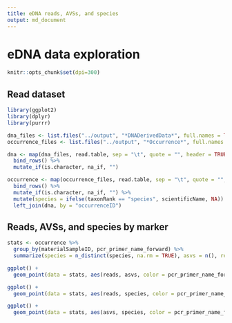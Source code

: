```yaml
---
title: eDNA reads, AVSs, and species
output: md_document
---
```


# eDNA data exploration

```r
knitr::opts_chunk$set(dpi=300)
```

## Read dataset

```r
library(ggplot2)
library(dplyr)
library(purrr)

dna_files <- list.files("../output", "*DNADerivedData*", full.names = TRUE)
occurrence_files <- list.files("../output", "*Occurrence*", full.names = TRUE)

dna <- map(dna_files, read.table, sep = "\t", quote = "", header = TRUE) %>%
  bind_rows() %>%
  mutate_if(is.character, na_if, "")

occurrence <- map(occurrence_files, read.table, sep = "\t", quote = "", header = TRUE) %>%
  bind_rows() %>%
  mutate_if(is.character, na_if, "") %>%
  mutate(species = ifelse(taxonRank == "species", scientificName, NA)) %>%
  left_join(dna, by = "occurrenceID")
```

## Reads, AVSs, and species by marker

```r
stats <- occurrence %>%
  group_by(materialSampleID, pcr_primer_name_forward) %>%
  summarize(species = n_distinct(species, na.rm = TRUE), asvs = n(), reads = sum(organismQuantity))

ggplot() +
  geom_point(data = stats, aes(reads, asvs, color = pcr_primer_name_forward))

ggplot() +
  geom_point(data = stats, aes(reads, species, color = pcr_primer_name_forward))

ggplot() +
  geom_point(data = stats, aes(asvs, species, color = pcr_primer_name_forward))
```
